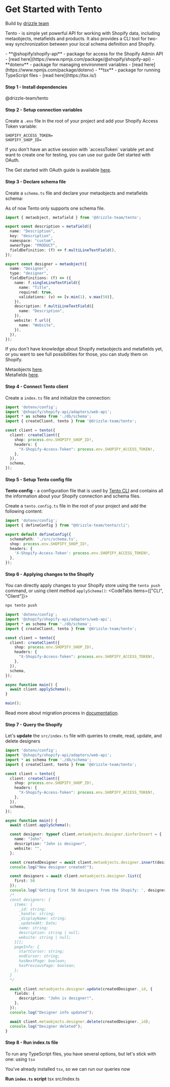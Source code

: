 
# Get Started with Tento

Build by [drizzle team](https://drizzle.team/)

Tento - is simple yet powerful API for working with Shopify data, including metaobjects, metafields and products.
It also provides a CLI tool for two-way synchronization between your local schema definition and Shopify.

<Prerequisites>
  - **@shopify/shopify-api** - package for access for the Shopify Admin API - [read here](https://www.npmjs.com/package/@shopify/shopify-api)
  - **dotenv** - package for managing environment variables - [read here](https://www.npmjs.com/package/dotenv)
  - **tsx** - package for running TypeScript files - [read here](https://tsx.is/)
</Prerequisites>

#### Step 1 - Install dependencies
<Npm>
@drizzle-team/tento
</Npm>

#### Step 2 - Setup connection variables
Create a `.env` file in the root of your project and add your Shopify Access Token variable:
```plaintext copy
SHOPIFY_ACCESS_TOKEN=
SHOPIFY_SHOP_ID=
```

<Callout title='tips'>
If you don't have an active session with `accessToken` variable yet and want to create one for testing, you can use our guide Get started with OAuth.

The Get started with OAuth guide is available [here](/docs/get-started-with-oauth).
</Callout>

#### Step 3 - Declare schema file
Create a `schema.ts` file and declare your metaobjects and metafields schema:

<Callout title='info'>
As of now Tento only supports one schema file.
</Callout>

```typescript copy filename="src/db/schema.ts"
import { metaobject, metafield } from '@drizzle-team/tento';

export const description = metafield({
  name: "Description",
  key: "description",
  namespace: "custom",
  ownerType: "PRODUCT",
  fieldDefinition: (f) => f.multiLineTextField(),
});

export const designer = metaobject({
  name: "Designer",
  type: "designer",
  fieldDefinitions: (f) => ({
    name: f.singleLineTextField({
      name: "Title",
      required: true,
      validations: (v) => [v.min(1), v.max(50)],
    }),
    description: f.multiLineTextField({
      name: "Description",
    }),
    website: f.url({
      name: "Website",
    }),
  }),
});
```
<Callout title='tips'>
If you don't have knowledge about Shopify metaobjects and metafields yet, or you want to see full possibilities for those, you can study them on Shopify.

Metaobjects [here](https://shopify.dev/docs/api/admin-graphql/2024-10/objects/Metaobject).  
Metafields [here](https://shopify.dev/docs/api/admin-graphql/2024-10/objects/Metafield).
</Callout>

#### Step 4 - Connect Tento client
Create a `index.ts` file and initialize the connection:
```typescript copy filename="src/index.ts"
import 'dotenv/config';
import '@shopify/shopify-api/adapters/web-api';
import * as schema from './db/schema';
import { createClient, tento } from '@drizzle-team/tento';

const client = tento({
  client: createClient({
    shop: process.env.SHOPIFY_SHOP_ID!,
    headers: {
      "X-Shopify-Access-Token": process.env.SHOPIFY_ACCESS_TOKEN!,
    },
  }),
  schema,
});
```

#### Step 5 - Setup Tento config file
**Tento config** - a configuration file that is used by [Tento CLI](/docs/migrations#tentoconfigts) and contains all the information about your Shopify connection and schema files.

Create a `tento.config.ts` file in the root of your project and add the following content:
```typescript copy filename="tento.config.ts"
import 'dotenv/config';
import { defineConfig } from "@drizzle-team/tento/cli";

export default defineConfig({
  schemaPath: './src/schema.ts',
  shop: process.env.SHOPIFY_SHOP_ID!,
  headers: {
    'X-Shopify-Access-Token': process.env.SHOPIFY_ACCESS_TOKEN!,
  },
});
```

#### Step 6 - Applying changes to the Shopify
You can directly apply changes to your Shopify store using the `tento push` command, or using client method `applySchema()`:
<CodeTabs items={["CLI", "Client"]}>
```bash copy
npx tento push
```
```typescript copy filename="src/index.ts"
import 'dotenv/config';
import '@shopify/shopify-api/adapters/web-api';
import * as schema from './db/schema';
import { createClient, tento } from '@drizzle-team/tento';

const client = tento({
  client: createClient({
    shop: process.env.SHOPIFY_SHOP_ID!,
    headers: {
      "X-Shopify-Access-Token": process.env.SHOPIFY_ACCESS_TOKEN!,
    },
  }),
  schema,
});

async function main() {
  await client.applySchema();
}

main();
```
</CodeTabs>

Read more about migration process in [documentation](/docs/migrations).

#### Step 7 - Query the Shopify
Let's **update** the `src/index.ts` file with queries to create, read, update, and delete designers
```typescript copy filename="src/index.ts"
import 'dotenv/config';
import '@shopify/shopify-api/adapters/web-api';
import * as schema from './db/schema';
import { createClient, tento } from '@drizzle-team/tento';

const client = tento({
  client: createClient({
    shop: process.env.SHOPIFY_SHOP_ID!,
    headers: {
      "X-Shopify-Access-Token": process.env.SHOPIFY_ACCESS_TOKEN!,
    },
  }),
  schema,
});

async function main() {
  await client.applySchema();

  const designer: typeof client.metaobjects.designer.$inferInsert = {
    name: "John",
    description: "John is designer",
    website: "",
  };

  const createdDesigner = await client.metaobjects.designer.insert(designer);
  console.log("New designer created!");

  const designers = await client.metaobjects.designer.list({
    first: 50
  });
  console.log('Getting first 50 designers from the Shopify: ', designers)
  /*
  const designers: {
    items: {
      _id: string;
      _handle: string;
      _displayName: string;
      _updatedAt: Date;
      name: string;
      description: string | null;
      website: string | null;
    }[];
    pageInfo: {
      startCursor: string;
      endCursor: string;
      hasNextPage: boolean;
      hasPreviousPage: boolean;
    };
  }
  */

  await client.metaobjects.designer.update(createdDesigner._id, {
    fields: {
      description: "John is designer!",
    },
  });
  console.log("Designer info updated");

  await client.metaobjects.designer.delete(createdDesigner._id);
  console.log("Designer deleted");
}
```

#### Step 8 - Run index.ts file
To run any TypeScript files, you have several options, but let's stick with one: using `tsx`

You've already installed `tsx`, so we can run our queries now

**Run `index.ts` script**
<Npx>
  tsx src/index.ts
</Npx>